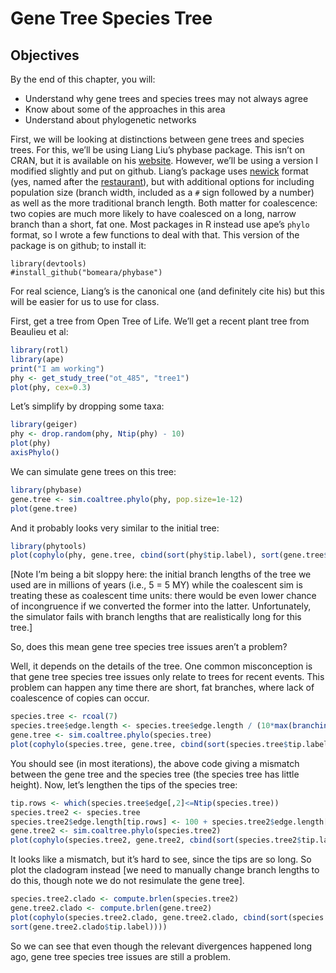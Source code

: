 # Gene Tree Species Tree

## Objectives

By the end of this chapter, you will:

* Understand why gene trees and species trees may not always agree
* Know about some of the approaches in this area
* Understand about phylogenetic networks

First, we will be looking at distinctions between gene trees and species trees. For this, we'll be using Liang Liu's phybase package. This isn't on CRAN, but it is available on his [website](https://faculty.franklin.uga.edu/lliu/content/phybase?). However, we'll be using a version I modified slightly and put on github. Liang's package uses [newick](http://evolution.genetics.washington.edu/phylip/newicktree.html) format (yes, named after the [restaurant](http://newicks.com)), but with additional options for including population size (branch width, included as a `#` sign followed by a number) as well as the more traditional branch length. Both matter for coalescence: two copies are much more likely to have coalesced on a long, narrow branch than a short, fat one. Most packages in R instead use ape's `phylo` format, so I wrote a few functions to deal with that. This version of the package is on github; to install it:

```
library(devtools)
#install_github("bomeara/phybase")
```

For real science, Liang's is the canonical one (and definitely cite his) but this will be easier for us to use for class.

First, get a tree from Open Tree of Life. We'll get a recent plant tree from Beaulieu et al:

```r
library(rotl)
library(ape)
print("I am working")
phy <- get_study_tree("ot_485", "tree1")
plot(phy, cex=0.3)
```

Let's simplify by dropping some taxa:

```r
library(geiger)
phy <- drop.random(phy, Ntip(phy) - 10)
plot(phy)
axisPhylo()
```


We can simulate gene trees on this tree:
```r
library(phybase)
gene.tree <- sim.coaltree.phylo(phy, pop.size=1e-12)
plot(gene.tree)
```



And it probably looks very similar to the initial tree:
```r
library(phytools)
plot(cophylo(phy, gene.tree, cbind(sort(phy$tip.label), sort(gene.tree$tip.label))))
```

[Note I'm being a bit sloppy here: the initial branch lengths of the tree we used are in millions of years (i.e., 5 = 5 MY) while the coalescent sim is treating these as coalescent time units: there would be even lower chance of incongruence if we converted the former into the latter. Unfortunately, the simulator fails with branch lengths that are realistically long for this tree.]

So, does this mean gene tree species tree issues aren't a problem?

Well, it depends on the details of the tree. One common misconception is that gene tree species tree issues only relate to trees for recent events. This problem can happen any time there are short, fat branches, where lack of coalescence of copies can occur.

```r
species.tree <- rcoal(7)
species.tree$edge.length <- species.tree$edge.length / (10*max(branching.times(species.tree)))
gene.tree <- sim.coaltree.phylo(species.tree)
plot(cophylo(species.tree, gene.tree, cbind(sort(species.tree$tip.label), sort(gene.tree$tip.label))))
```

You should see (in most iterations), the above code giving a mismatch between the gene tree and the species tree (the species tree has little height). Now, let's lengthen the tips of the species tree:

```r
tip.rows <- which(species.tree$edge[,2]<=Ntip(species.tree))
species.tree2 <- species.tree
species.tree2$edge.length[tip.rows] <- 100 + species.tree2$edge.length[tip.rows]
gene.tree2 <- sim.coaltree.phylo(species.tree2)
plot(cophylo(species.tree2, gene.tree2, cbind(sort(species.tree2$tip.label), sort(gene.tree2$tip.label))))
```

It looks like a mismatch, but it's hard to see, since the tips are so long. So plot the cladogram instead [we need to manually change branch lengths to do this, though note we do not resimulate the gene tree].

```r
species.tree2.clado <- compute.brlen(species.tree2)
gene.tree2.clado <- compute.brlen(gene.tree2)
plot(cophylo(species.tree2.clado, gene.tree2.clado, cbind(sort(species.tree2.clado$tip.label),
sort(gene.tree2.clado$tip.label))))
```

So we can see that even though the relevant divergences happened long ago, gene tree species tree issues are still a problem.
